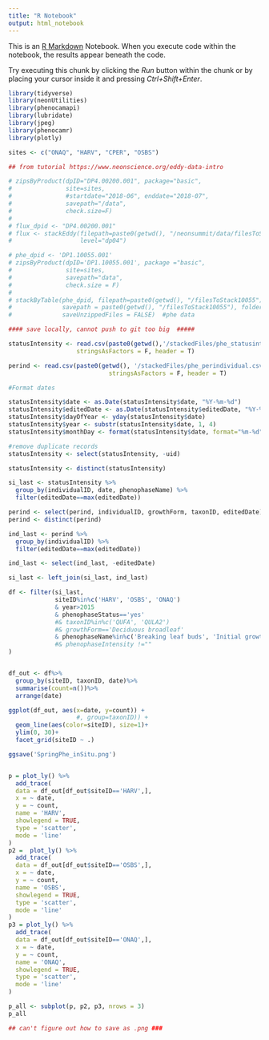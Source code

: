 ```yaml
---
title: "R Notebook"
output: html_notebook
---
```


This is an [R Markdown](http://rmarkdown.rstudio.com) Notebook. When you execute code within the notebook, the results appear beneath the code. 

Try executing this chunk by clicking the *Run* button within the chunk or by placing your cursor inside it and pressing *Ctrl+Shift+Enter*. 

```r

library(tidyverse)
library(neonUtilities)
library(phenocamapi)
library(lubridate)
library(jpeg)
library(phenocamr)
library(plotly)

```



```r

sites <- c("ONAQ", "HARV", "CPER", "OSBS")

```

```r
## from tutorial https://www.neonscience.org/eddy-data-intro

# zipsByProduct(dpID="DP4.00200.001", package="basic", 
#               site=sites, 
#               #startdate="2018-06", enddate="2018-07",
#               savepath="/data", 
#               check.size=F)
# 
# flux_dpid <- "DP4.00200.001"
# flux <- stackEddy(filepath=paste0(getwd(), "/neonsummit/data/filesToStack00200"),
#                   level="dp04")

```


```r

# phe_dpid <- 'DP1.10055.001'
# zipsByProduct(dpID='DP1.10055.001', package ="basic",
#               site=sites,
#               savepath="data",
#               check.size = F)
# 
# stackByTable(phe_dpid, filepath=paste0(getwd(), "/filesToStack10055"),
#              savepath = paste0(getwd(), "/filesToStack10055"), folder=T,
#              saveUnzippedFiles = FALSE)  #phe data

#### save locally, cannot push to git too big  #####

statusIntensity <- read.csv(paste0(getwd(),'/stackedFiles/phe_statusintensity.csv'),
                   stringsAsFactors = F, header = T)

perind <- read.csv(paste0(getwd(), '/stackedFiles/phe_perindividual.csv'),
                            stringsAsFactors = F, header = T)

```

```r

#Format dates

statusIntensity$date <- as.Date(statusIntensity$date, "%Y-%m-%d")
statusIntensity$editedDate <- as.Date(statusIntensity$editedDate, "%Y-%m-%d")
statusIntensity$dayOfYear <- yday(statusIntensity$date)
statusIntensity$year <- substr(statusIntensity$date, 1, 4)
statusIntensity$monthDay <- format(statusIntensity$date, format="%m-%d")

```

```r
#remove duplicate records
statusIntensity <- select(statusIntensity, -uid)

statusIntensity <- distinct(statusIntensity)

si_last <- statusIntensity %>%
  group_by(individualID, date, phenophaseName) %>%
  filter(editedDate==max(editedDate))


```





```r

perind <- select(perind, individualID, growthForm, taxonID, editedDate)
perind <- distinct(perind)

ind_last <- perind %>%
  group_by(individualID) %>%
  filter(editedDate==max(editedDate))

ind_last <- select(ind_last, -editedDate)

si_last <- left_join(si_last, ind_last)

```



```r

df <- filter(si_last, 
             siteID%in%c('HARV', 'OSBS', 'ONAQ')
             & year>2015
             & phenophaseStatus=='yes' 
             #& taxonID%in%c('QUFA', 'QULA2')
             #& growthForm=='Deciduous broadleaf'
             & phenophaseName%in%c('Breaking leaf buds', 'Initial growth', 'Emerging needles') 
             #& phenophaseIntensity !=""
)


df_out <- df%>%
  group_by(siteID, taxonID, date)%>%
  summarise(count=n())%>%
  arrange(date)

ggplot(df_out, aes(x=date, y=count)) +
                   #, group=taxonID)) +
  geom_line(aes(color=siteID), size=1)+
  ylim(0, 30)+
  facet_grid(siteID ~ .)

ggsave('SpringPhe_inSitu.png')


p = plot_ly() %>%
  add_trace(
  data = df_out[df_out$siteID=='HARV',],
  x = ~ date,
  y = ~ count,
  name = 'HARV',
  showlegend = TRUE,
  type = 'scatter',
  mode = 'line'
)
p2 =  plot_ly() %>%
  add_trace(
  data = df_out[df_out$siteID=='OSBS',],
  x = ~ date,
  y = ~ count,
  name = 'OSBS',
  showlegend = TRUE,
  type = 'scatter',
  mode = 'line'
)
p3 = plot_ly() %>%
  add_trace(
  data = df_out[df_out$siteID=='ONAQ',],
  x = ~ date,
  y = ~ count,
  name = 'ONAQ',
  showlegend = TRUE,
  type = 'scatter',
  mode = 'line'
)

p_all <- subplot(p, p2, p3, nrows = 3)
p_all

## can't figure out how to save as .png ###

```
